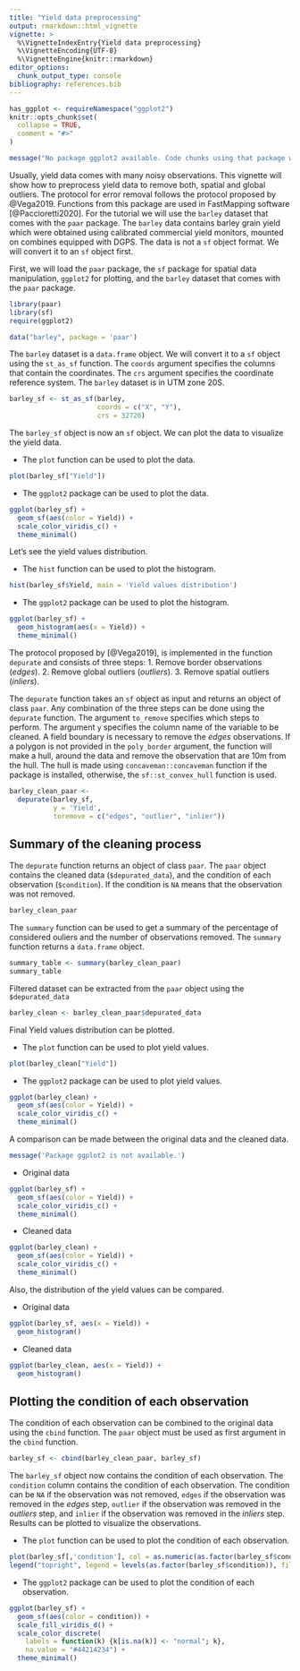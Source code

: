 ```yaml
---
title: "Yield data preprocessing"
output: rmarkdown::html_vignette
vignette: >
  %\VignetteIndexEntry{Yield data preprocessing}
  %\VignetteEncoding{UTF-8}
  %\VignetteEngine{knitr::rmarkdown}
editor_options: 
  chunk_output_type: console
bibliography: references.bib
---
```


```r
has_ggplot <- requireNamespace("ggplot2")
knitr::opts_chunk$set(
  collapse = TRUE,
  comment = "#>"
)
```

```r
message("No package ggplot2 available. Code chunks using that package will not be evaluated.")
```

Usually, yield data comes with many noisy observations. This vignette will show
how to preprocess yield data to remove both, spatial and global outliers. The
protocol for error removal follows the protocol proposed by @Vega2019. Functions
from this package are used in FastMapping software [@Paccioretti2020]. For the 
tutorial we will use the `barley` dataset that comes with the `paar` package. 
The `barley` data contains barley grain yield which were obtained using 
calibrated commercial yield monitors, mounted on combines equipped with DGPS.
The data is not a `sf` object format. We will convert it to an `sf` object first.

First, we will load the `paar` package, the `sf` package for spatial data 
manipulation, `ggplot2` for plotting, and the `barley` dataset that comes 
with the `paar` package.

```r
library(paar)
library(sf)
require(ggplot2)

data("barley", package = 'paar')
```

The `barley` dataset is a `data.frame` object. We will convert it to a `sf` 
object using the `st_as_sf` function. The `coords` argument specifies the 
columns that contain the coordinates. The `crs` argument specifies the 
coordinate reference system. The `barley` dataset is in UTM zone 20S.

```r
barley_sf <- st_as_sf(barley, 
                      coords = c("X", "Y"),
                      crs = 32720)
```

The `barley_sf` object is now an `sf` object. We can plot the data to visualize the yield data.

-   The `plot` function can be used to plot the data.

```r
plot(barley_sf["Yield"])
```

-   The `ggplot2` package can be used to plot the data.

```r
ggplot(barley_sf) +
  geom_sf(aes(color = Yield)) +
  scale_color_viridis_c() +
  theme_minimal()
```

Let's see the yield values distribution.

-   The `hist` function can be used to plot the histogram.

```r
hist(barley_sf$Yield, main = 'Yield values distribution')
```

-   The `ggplot2` package can be used to plot the histogram.

```r
ggplot(barley_sf) +
  geom_histogram(aes(x = Yield)) +
  theme_minimal()
```

The protocol proposed by [@Vega2019], is implemented in the function `depurate` 
and consists of three steps: 
1. Remove border observations (*edges*). 
2. Remove global outliers (*outliers*). 
3. Remove spatial outliers (*inliers*).

The `depurate` function takes an `sf` object as input and returns an object
of class `paar`. Any combination of the three steps can be done using 
the `depurate` function. The argument `to_remove` specifies which steps to 
perform. The argument `y` specifies the column name of the variable to be 
cleaned. A field boundary is necessary to remove the *edges* observations. 
If a polygon is not provided in the `poly_border` argument, the function will 
make a hull, around the data and remove the observation that are 10m from the 
hull. The hull is made using `concaveman::concaveman` function if the package 
is installed, otherwise, the `sf::st_convex_hull` function is used.

```r
barley_clean_paar <-
  depurate(barley_sf, 
           y = 'Yield',
           toremove = c("edges", "outlier", "inlier"))


```

## Summary of the cleaning process

The `depurate` function returns an object of class `paar`. The `paar` object 
contains the cleaned data (`$depurated_data`), and the condition of each 
observation (`$condition`). If the condition is `NA` means that the observation
was not removed.

```r
barley_clean_paar
```

The `summary` function can be used to get a summary of the percentage of 
considered ouliers and the number of observations removed. The `summary` 
function returns a `data.frame` object.

```r
summary_table <- summary(barley_clean_paar)
summary_table
```

Filtered dataset can be extracted from the `paar` object using the `$depurated_data`

```r
barley_clean <- barley_clean_paar$depurated_data
```

Final Yield values distribution can be plotted.

-   The `plot` function can be used to plot yield values.

```r
plot(barley_clean["Yield"])
```

-   The `ggplot2` package can be used to plot yield values.

```r
ggplot(barley_clean) +
  geom_sf(aes(color = Yield)) +
  scale_color_viridis_c() +
  theme_minimal()
```

A comparison can be made between the original data and the cleaned data.

```r
message('Package ggplot2 is not available.')
```

-   Original data

```r
ggplot(barley_sf) +
  geom_sf(aes(color = Yield)) +
  scale_color_viridis_c() +
  theme_minimal()
```

-   Cleaned data

```r
ggplot(barley_clean) +
  geom_sf(aes(color = Yield)) +
  scale_color_viridis_c() +
  theme_minimal()
```

Also, the distribution of the yield values can be compared.

-   Original data

```r
ggplot(barley_sf, aes(x = Yield)) +
  geom_histogram()
```

-   Cleaned data

```r
ggplot(barley_clean, aes(x = Yield)) +
  geom_histogram()
```

## Plotting the condition of each observation

The condition of each observation can be combined to the original data using the
`cbind` function. The `paar` object must be used as first argument in the 
`cbind` function.

```r
barley_sf <- cbind(barley_clean_paar, barley_sf)
```

The `barley_sf` object now contains the condition of each observation. 
The `condition` column contains the condition of each observation. The 
condition can be `NA` if the observation was not removed, `edges` if the 
observation was removed in the *edges* step, `outlier` if the observation 
was removed in the *outliers* step, and `inlier` if the observation was 
removed in the *inliers* step. Results can be plotted to visualize the 
observations.

-   The `plot` function can be used to plot the condition of each observation.

```r
plot(barley_sf[,'condition'], col = as.numeric(as.factor(barley_sf$condition)))
legend("topright", legend = levels(as.factor(barley_sf$condition)), fill = 1:4)
```

-   The `ggplot2` package can be used to plot the condition of each observation.

```r
ggplot(barley_sf) +
  geom_sf(aes(color = condition)) +
  scale_fill_viridis_d() +
  scale_color_discrete(
    labels = function(k) {k[is.na(k)] <- "normal"; k},
    na.value = "#44214234") +
  theme_minimal()
```
